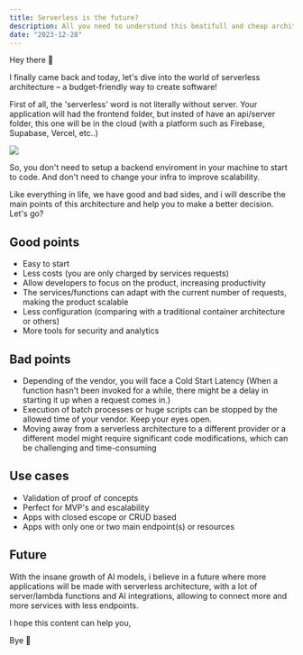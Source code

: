 ```yaml
---
title: Serverless is the future?
description: All you need to understund this beatifull and cheap architecture
date: "2023-12-28"
---
```


Hey there 👋

I finally came back and today, let's dive into the world of serverless architecture – a budget-friendly way to create software!

First of all, the 'serverless' word is not literally without server. Your application will had the frontend folder,
but insted of have an api/server folder, this one will be in the cloud (with a platform such as Firebase, Supabase, Vercel, etc..)

<img src="/servless.png" />

So, you don't need to setup a backend enviroment in your machine to start to code. And don't need to change your infra to improve scalability.

Like everything in life, we have good and bad sides, and i will describe the main points of this architecture and help you to make a better decision. Let's go?

## Good points
- Easy to start
- Less costs (you are only charged by services requests)
- Allow developers to focus on the product, increasing productivity
- The services/functions can adapt with the current number of requests, making the product scalable
- Less configuration (comparing with a traditional container architecture or others)
- More tools for security and analytics

## Bad points
- Depending of the vendor, you will face a Cold Start Latency (When a function hasn't been invoked for a while, there might be a delay in starting it up when a request comes in.)
- Execution of batch processes or huge scripts can be stopped by the allowed time of your vendor. Keep your eyes open.
- Moving away from a serverless architecture to a different provider or a different model might require significant code modifications, which can be challenging and time-consuming 

## Use cases
- Validation of proof of concepts
- Perfect for MVP's and escalability
- Apps with closed escope or CRUD based
- Apps with only one or two main endpoint(s) or resources

## Future
With the insane growth of AI models, i believe in a future where more applications will be made with serverless architecture, with a lot of 
server/lambda functions and AI integrations, allowing to connect more and more services with less endpoints.

I hope this content can help you,

Bye 👋
